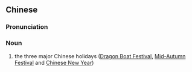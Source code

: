 {{also|三节}}
==Chinese==
{{zh-forms|s=三节}}

===Pronunciation===
{{zh-pron
|m=sānjié
|cat=n
}}

===Noun===
{{zh-noun}}

# the three major Chinese holidays ([[w:Dragon Boat Festival|Dragon Boat Festival]], [[w:Mid-Autumn Festival|Mid-Autumn Festival]] and [[w:Chinese New Year|Chinese New Year]])